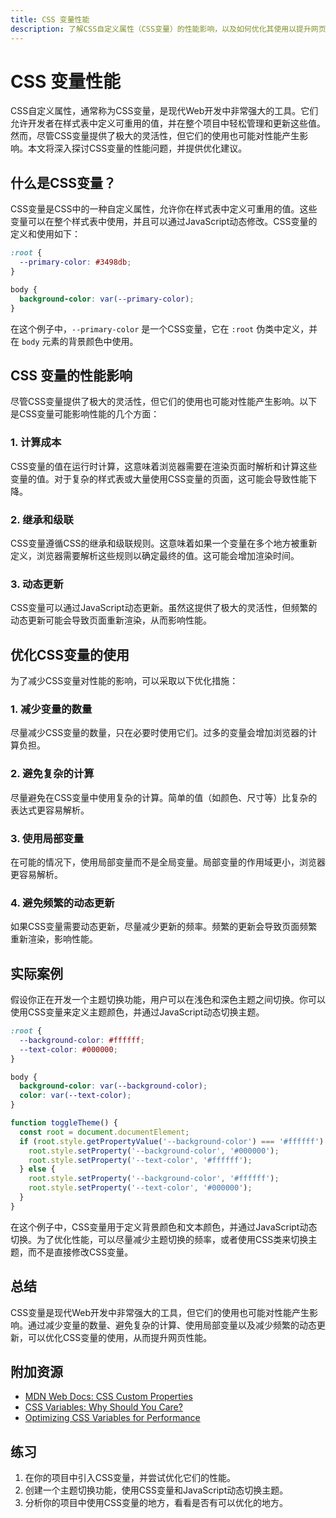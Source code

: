 ```yaml
---
title: CSS 变量性能
description: 了解CSS自定义属性（CSS变量）的性能影响，以及如何优化其使用以提升网页性能。
---
```


# CSS 变量性能

CSS自定义属性，通常称为CSS变量，是现代Web开发中非常强大的工具。它们允许开发者在样式表中定义可重用的值，并在整个项目中轻松管理和更新这些值。然而，尽管CSS变量提供了极大的灵活性，但它们的使用也可能对性能产生影响。本文将深入探讨CSS变量的性能问题，并提供优化建议。

## 什么是CSS变量？

CSS变量是CSS中的一种自定义属性，允许你在样式表中定义可重用的值。这些变量可以在整个样式表中使用，并且可以通过JavaScript动态修改。CSS变量的定义和使用如下：

```css
:root {
  --primary-color: #3498db;
}

body {
  background-color: var(--primary-color);
}
```

在这个例子中，`--primary-color` 是一个CSS变量，它在 `:root` 伪类中定义，并在 `body` 元素的背景颜色中使用。

## CSS 变量的性能影响

尽管CSS变量提供了极大的灵活性，但它们的使用也可能对性能产生影响。以下是CSS变量可能影响性能的几个方面：

### 1. 计算成本

CSS变量的值在运行时计算，这意味着浏览器需要在渲染页面时解析和计算这些变量的值。对于复杂的样式表或大量使用CSS变量的页面，这可能会导致性能下降。

### 2. 继承和级联

CSS变量遵循CSS的继承和级联规则。这意味着如果一个变量在多个地方被重新定义，浏览器需要解析这些规则以确定最终的值。这可能会增加渲染时间。

### 3. 动态更新

CSS变量可以通过JavaScript动态更新。虽然这提供了极大的灵活性，但频繁的动态更新可能会导致页面重新渲染，从而影响性能。

## 优化CSS变量的使用

为了减少CSS变量对性能的影响，可以采取以下优化措施：

### 1. 减少变量的数量

尽量减少CSS变量的数量，只在必要时使用它们。过多的变量会增加浏览器的计算负担。

### 2. 避免复杂的计算

尽量避免在CSS变量中使用复杂的计算。简单的值（如颜色、尺寸等）比复杂的表达式更容易解析。

### 3. 使用局部变量

在可能的情况下，使用局部变量而不是全局变量。局部变量的作用域更小，浏览器更容易解析。

### 4. 避免频繁的动态更新

如果CSS变量需要动态更新，尽量减少更新的频率。频繁的更新会导致页面频繁重新渲染，影响性能。

## 实际案例

假设你正在开发一个主题切换功能，用户可以在浅色和深色主题之间切换。你可以使用CSS变量来定义主题颜色，并通过JavaScript动态切换主题。

```css
:root {
  --background-color: #ffffff;
  --text-color: #000000;
}

body {
  background-color: var(--background-color);
  color: var(--text-color);
}
```

```javascript
function toggleTheme() {
  const root = document.documentElement;
  if (root.style.getPropertyValue('--background-color') === '#ffffff') {
    root.style.setProperty('--background-color', '#000000');
    root.style.setProperty('--text-color', '#ffffff');
  } else {
    root.style.setProperty('--background-color', '#ffffff');
    root.style.setProperty('--text-color', '#000000');
  }
}
```

在这个例子中，CSS变量用于定义背景颜色和文本颜色，并通过JavaScript动态切换。为了优化性能，可以尽量减少主题切换的频率，或者使用CSS类来切换主题，而不是直接修改CSS变量。

## 总结

CSS变量是现代Web开发中非常强大的工具，但它们的使用也可能对性能产生影响。通过减少变量的数量、避免复杂的计算、使用局部变量以及减少频繁的动态更新，可以优化CSS变量的使用，从而提升网页性能。

## 附加资源

- [MDN Web Docs: CSS Custom Properties](https://developer.mozilla.org/en-US/docs/Web/CSS/Using_CSS_custom_properties)
- [CSS Variables: Why Should You Care?](https://www.smashingmagazine.com/2017/04/start-using-css-custom-properties/)
- [Optimizing CSS Variables for Performance](https://css-tricks.com/optimizing-css-variables-for-performance/)

## 练习

1. 在你的项目中引入CSS变量，并尝试优化它们的性能。
2. 创建一个主题切换功能，使用CSS变量和JavaScript动态切换主题。
3. 分析你的项目中使用CSS变量的地方，看看是否有可以优化的地方。
